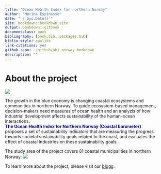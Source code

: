 ```yaml
--- 
title: "Ocean Health Index for northern Norway"
author: "Marina Espinasse"
date: "`r Sys.Date()`"
site: bookdown::bookdown_site
output: bookdown::gitbook
documentclass: book
bibliography: [book.bib, packages.bib]
biblio-style: apalike
link-citations: yes
github-repo: ~/github/ohi_norway_bookdown
description: ""
---
```


# About the project
![](/Users/marinaespinasse/github/ohi_norway_bookdown/pics/1553426042711.JPEG)

The growth in the blue economy is changing coastal ecosystems and communities in northern Norway. To guide ecosystem-based management, decision-makers need measures of ocean health and an analyzis of how industrial development affects sustainability of the human-ocean interactions.  
<span style="color:navy">**The Ocean Health Index for Northern Norway (Coastal barometer)**</span> proposes  a set of sustainability indicators that are measuring 
the progress towards societal sustainability goals related to the coast, and evaluates the effect of coastal industries on these sustainability goals.

The study area of the project covers 81 coastal municipalities in northern Norway:
![](/Users/marinaespinasse/github/ohi_norway_bookdown/pics/municipalities_map_labelled.jpg)



To learn more about the project, please visit our [blogg](https://markdownmonster.west-wind.com/docs/_4xs10gaui.htm). 



<!-- To spell-check all the docs: -->
<!-- spelling::spell_check_files("path/to/rmd_files.Rmd") -->


<!-- examples of citations -->
<!-- You can write citations, too. For example, we are using the **bookdown** package [@R-bookdown] in this sample book, which was built on top of R Markdown and **knitr** [@xie2015]. -->
